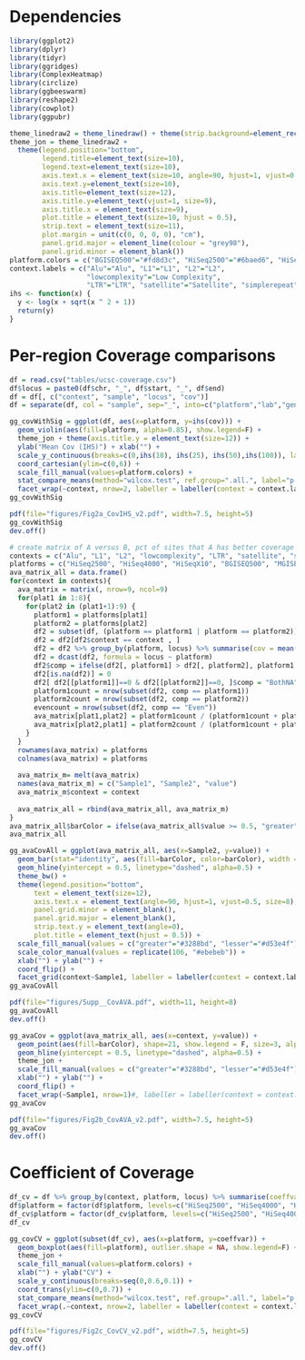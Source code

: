 # Dependencies

```r
library(ggplot2)
library(dplyr)
library(tidyr)
library(ggridges)
library(ComplexHeatmap)
library(circlize)
library(ggbeeswarm)
library(reshape2)
library(cowplot)
library(ggpubr)
```

```r
theme_linedraw2 = theme_linedraw() + theme(strip.background=element_rect(fill="grey80", colour="grey50", size=0.2), strip.text.x=element_text(colour="black"), strip.text.y=element_text(colour="black"))
theme_jon = theme_linedraw2 + 
  theme(legend.position="bottom", 
        legend.title=element_text(size=10), 
        legend.text=element_text(size=10), 
        axis.text.x = element_text(size=10, angle=90, hjust=1, vjust=0.5), 
        axis.text.y=element_text(size=10), 
        axis.title=element_text(size=12), 
        axis.title.y=element_text(vjust=1, size=9),
        axis.title.x = element_text(size=9),
        plot.title = element_text(size=10, hjust = 0.5), 
        strip.text = element_text(size=11), 
        plot.margin = unit(c(0, 0, 0, 0), "cm"),
        panel.grid.major = element_line(colour = "grey98"), 
        panel.grid.minor = element_blank())
platform.colors = c("BGISEQ500"="#fd8d3c", "HiSeq2500"="#6baed6", "HiSeq4000"="#3182bd", "HiSeqX10"="#08519c", "MGISEQ2000"="#e6550d", "NovaSeq2x150"="#f768a1", "NovaSeq2x250"="#ae017e", "PacBio" = "#74c476", "PromethION"="#006d2c")
context.labels = c("Alu"="Alu", "L1"="L1", "L2"="L2",
                   "lowcomplexity"="Low Complexity",
                   "LTR"="LTR", "satellite"="Satellite", "simplerepeat"="Simple Repeat")
ihs <- function(x) {
  y <- log(x + sqrt(x ^ 2 + 1))
  return(y)
}
```

# Per-region Coverage comparisons

```r
df = read.csv("tables/ucsc-coverage.csv")
df$locus = paste0(df$chr, "_", df$start, "_", df$end)
df = df[, c("context", "sample", "locus", "cov")]
df = separate(df, col = "sample", sep="_", into=c("platform","lab","genome","rep"), remove=F)
```


```r
gg_covWithSig = ggplot(df, aes(x=platform, y=ihs(cov))) +
  geom_violin(aes(fill=platform, alpha=0.85), show.legend=F) +
  theme_jon + theme(axis.title.y = element_text(size=12)) +
  ylab("Mean Cov (IHS)") + xlab("") +
  scale_y_continuous(breaks=c(0,ihs(10), ihs(25), ihs(50),ihs(100)), labels = c("0","10","25","50","100")) +
  coord_cartesian(ylim=c(0,6)) +
  scale_fill_manual(values=platform.colors) +
  stat_compare_means(method="wilcox.test", ref.group=".all.", label="p.signif", method.args = list(alternative = "greater"), hide.ns=T, size=3, label.y = 5.5) +
  facet_wrap(~context, nrow=2, labeller = labeller(context = context.labels)) 
gg_covWithSig
```
```r
pdf(file="figures/Fig2a_CovIHS_v2.pdf", width=7.5, height=5)
gg_covWithSig
dev.off()
```

```r
# create matrix of A versus B, pct of sites that A has better coverage than B
contexts = c("Alu", "L1", "L2", "lowcomplexity", "LTR", "satellite", "simplerepeat")
platforms = c("HiSeq2500", "HiSeq4000", "HiSeqX10", "BGISEQ500", "MGISEQ2000", "NovaSeq2x150", "NovaSeq2x250", "PacBio", "PromethION")
ava_matrix_all = data.frame()
for(context in contexts){
  ava_matrix = matrix(, nrow=9, ncol=9)
  for(plat1 in 1:8){
    for(plat2 in (plat1+1):9) {
      platform1 = platforms[plat1]
      platform2 = platforms[plat2]
      df2 = subset(df, (platform == platform1 | platform == platform2))
      df2 = df2[df2$context == context , ]
      df2 = df2 %>% group_by(platform, locus) %>% summarise(cov = mean(cov))
      df2 = dcast(df2, formula = locus ~ platform)
      df2$comp = ifelse(df2[, platform1] > df2[, platform2], platform1, ifelse(df2[, platform1] == df2[, platform2], "Even", platform2))
      df2[is.na(df2)] = 0
      df2[ df2[[platform1]]==0 & df2[[platform2]]==0, ]$comp = "BothNA"
      platform1count = nrow(subset(df2, comp == platform1))
      platform2count = nrow(subset(df2, comp == platform2))
      evencount = nrow(subset(df2, comp == "Even"))
      ava_matrix[plat1,plat2] = platform1count / (platform1count + platform2count + evencount)
      ava_matrix[plat2,plat1] = platform2count / (platform1count + platform2count + evencount)  
    }
  }
  rownames(ava_matrix) = platforms
  colnames(ava_matrix) = platforms
  
  ava_matrix_m= melt(ava_matrix)
  names(ava_matrix_m) = c("Sample1", "Sample2", "value")
  ava_matrix_m$context = context
  
  ava_matrix_all = rbind(ava_matrix_all, ava_matrix_m)
}
ava_matrix_all$barColor = ifelse(ava_matrix_all$value >= 0.5, "greater", "lesser")
ava_matrix_all
```

```r
gg_avaCovAll = ggplot(ava_matrix_all, aes(x=Sample2, y=value)) +
  geom_bar(stat="identity", aes(fill=barColor, color=barColor), width = 1, show.legend = F) + 
  geom_hline(yintercept = 0.5, linetype="dashed", alpha=0.5) +
  theme_bw() +
  theme(legend.position="bottom",
      text = element_text(size=12),
      axis.text.x = element_text(angle=90, hjust=1, vjust=0.5, size=8),
      panel.grid.minor = element_blank(),
      panel.grid.major = element_blank(),
      strip.text.y = element_text(angle=0),
      plot.title = element_text(hjust = 0.5)) +
  scale_fill_manual(values = c("greater"="#3288bd", "lesser"="#d53e4f")) +
  scale_color_manual(values = replicate(106, "#ebebeb")) +
  xlab("") + ylab("") +
  coord_flip() +
  facet_grid(context~Sample1, labeller = labeller(context = context.labels)) 
gg_avaCovAll
```
```r
pdf(file="figures/Supp__CovAVA.pdf", width=11, height=8)
gg_avaCovAll
dev.off()
```

```r
gg_avaCov = ggplot(ava_matrix_all, aes(x=context, y=value)) +
  geom_point(aes(fill=barColor), shape=21, show.legend = F, size=3, alpha=0.85) +
  geom_hline(yintercept = 0.5, linetype="dashed", alpha=0.5) +
  theme_jon +
  scale_fill_manual(values = c("greater"="#3288bd", "lesser"="#d53e4f")) +
  xlab("") + ylab("") +
  coord_flip() +
  facet_wrap(~Sample1, nrow=1)#, labeller = labeller(context = context.labels))
gg_avaCov
```

```r
pdf(file="figures/Fig2b_CovAVA_v2.pdf", width=7.5, height=5)
gg_avaCov
dev.off()
```

# Coefficient of Coverage

```r
df_cv = df %>% group_by(context, platform, locus) %>% summarise(coeffvar = sd(cov,na.rm=TRUE) / mean(cov,na.rm=TRUE))
df$platform = factor(df$platform, levels=c("HiSeq2500", "HiSeq4000", "HiSeqX10", "NovaSeq2x150", "NovaSeq2x250", "BGISEQ500", "MGISEQ2000", "PacBio", "PromethION"))
df_cv$platform = factor(df_cv$platform, levels=c("HiSeq2500", "HiSeq4000", "HiSeqX10", "NovaSeq2x150", "NovaSeq2x250", "BGISEQ500", "MGISEQ2000", "PacBio", "PromethION"))
df_cv
```
```r
gg_covCV = ggplot(subset(df_cv), aes(x=platform, y=coeffvar)) +
  geom_boxplot(aes(fill=platform), outlier.shape = NA, show.legend=F) +
  theme_jon +
  scale_fill_manual(values=platform.colors) +
  xlab("") + ylab("CV") +
  scale_y_continuous(breaks=seq(0,0.6,0.1)) +
  coord_trans(ylim=c(0,0.7)) +
  stat_compare_means(method="wilcox.test", ref.group=".all.", label="p.signif", method.args = list(alternative = "greater"), hide.ns=T, size=3, label.y = 5.5) +
  facet_wrap(.~context, nrow=2, labeller = labeller(context = context.labels)) 
gg_covCV
```
```r
pdf(file="figures/Fig2c_CovCV_v2.pdf", width=7.5, height=5)
gg_covCV
dev.off()
```
